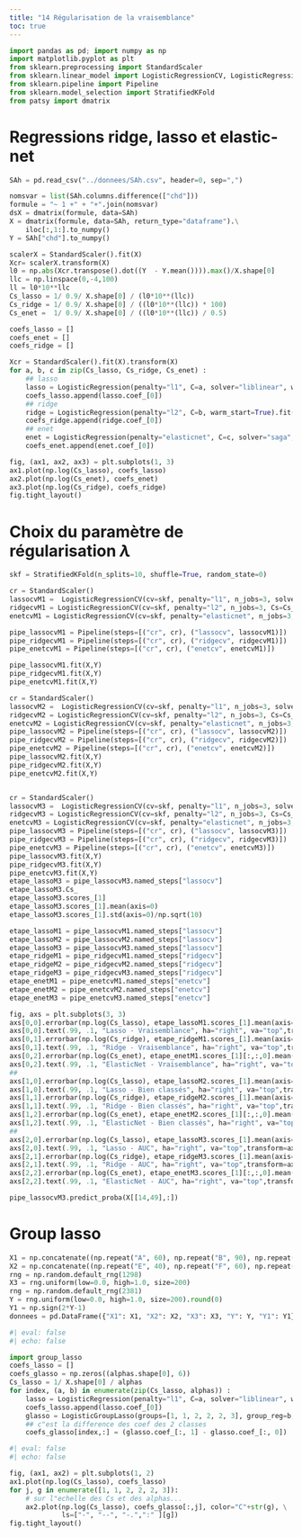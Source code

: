 ```yaml
---
title: "14 Régularisation de la vraisemblance"
toc: true
---
```



```python
import pandas as pd; import numpy as np
import matplotlib.pyplot as plt
from sklearn.preprocessing import StandardScaler
from sklearn.linear_model import LogisticRegressionCV, LogisticRegression
from sklearn.pipeline import Pipeline
from sklearn.model_selection import StratifiedKFold
from patsy import dmatrix
```

#   Regressions ridge, lasso et elastic-net

```python
SAh = pd.read_csv("../donnees/SAh.csv", header=0, sep=",")
```

```python
nomsvar = list(SAh.columns.difference(["chd"]))
formule = "~ 1 +" + "+".join(nomsvar)
dsX = dmatrix(formule, data=SAh)
X = dmatrix(formule, data=SAh, return_type="dataframe").\
    iloc[:,1:].to_numpy()
Y = SAh["chd"].to_numpy()
```

```python
scalerX = StandardScaler().fit(X)
Xcr= scalerX.transform(X)
l0 = np.abs(Xcr.transpose().dot((Y  - Y.mean()))).max()/X.shape[0]
llc = np.linspace(0,-4,100)
ll = l0*10**llc
Cs_lasso = 1/ 0.9/ X.shape[0] / (l0*10**(llc))
Cs_ridge = 1/ 0.9/ X.shape[0] / ((l0*10**(llc)) * 100)
Cs_enet =  1/ 0.9/ X.shape[0] / ((l0*10**(llc)) / 0.5)
```

```python
coefs_lasso = []
coefs_enet = []
coefs_ridge = []
```

```python
Xcr = StandardScaler().fit(X).transform(X)
for a, b, c in zip(Cs_lasso, Cs_ridge, Cs_enet) :
    ## lasso
    lasso = LogisticRegression(penalty="l1", C=a, solver="liblinear", warm_start=True).fit(Xcr, Y)
    coefs_lasso.append(lasso.coef_[0])
    ## ridge
    ridge = LogisticRegression(penalty="l2", C=b, warm_start=True).fit(Xcr, Y)
    coefs_ridge.append(ridge.coef_[0])
    ## enet
    enet = LogisticRegression(penalty="elasticnet", C=c, solver="saga", l1_ratio=0.5, warm_start=True).fit(Xcr, Y)
    coefs_enet.append(enet.coef_[0])
```

```python
fig, (ax1, ax2, ax3) = plt.subplots(1, 3)
ax1.plot(np.log(Cs_lasso), coefs_lasso)
ax2.plot(np.log(Cs_enet), coefs_enet)
ax3.plot(np.log(Cs_ridge), coefs_ridge)
fig.tight_layout()
```

#   Choix du paramètre de régularisation $\lambda$

```python
skf = StratifiedKFold(n_splits=10, shuffle=True, random_state=0)
```

```python
cr = StandardScaler()
lassocvM1 =  LogisticRegressionCV(cv=skf, penalty="l1", n_jobs=3, solver="liblinear", Cs=Cs_lasso, scoring="neg_log_loss")
ridgecvM1 = LogisticRegressionCV(cv=skf, penalty="l2", n_jobs=3, Cs=Cs_ridge, scoring="neg_log_loss")
enetcvM1 = LogisticRegressionCV(cv=skf, penalty="elasticnet", n_jobs=3, Cs= Cs_enet, solver="saga", l1_ratios=[0.5], scoring="neg_log_loss")
```

```python
pipe_lassocvM1 = Pipeline(steps=[("cr", cr), ("lassocv", lassocvM1)])
pipe_ridgecvM1 = Pipeline(steps=[("cr", cr), ("ridgecv", ridgecvM1)])
pipe_enetcvM1 = Pipeline(steps=[("cr", cr), ("enetcv", enetcvM1)])
```

```python
pipe_lassocvM1.fit(X,Y)
pipe_ridgecvM1.fit(X,Y)
pipe_enetcvM1.fit(X,Y)
```

```python
cr = StandardScaler()
lassocvM2 =  LogisticRegressionCV(cv=skf, penalty="l1", n_jobs=3, solver="liblinear", Cs=Cs_lasso, scoring="accuracy")
ridgecvM2 = LogisticRegressionCV(cv=skf, penalty="l2", n_jobs=3, Cs=Cs_ridge, scoring="accuracy")
enetcvM2 = LogisticRegressionCV(cv=skf, penalty="elasticnet", n_jobs=3, Cs= Cs_enet, solver="saga", l1_ratios=[0.5], scoring="accuracy")
pipe_lassocvM2 = Pipeline(steps=[("cr", cr), ("lassocv", lassocvM2)])
pipe_ridgecvM2 = Pipeline(steps=[("cr", cr), ("ridgecv", ridgecvM2)])
pipe_enetcvM2 = Pipeline(steps=[("cr", cr), ("enetcv", enetcvM2)])
pipe_lassocvM2.fit(X,Y)
pipe_ridgecvM2.fit(X,Y)
pipe_enetcvM2.fit(X,Y)


cr = StandardScaler()
lassocvM3 =  LogisticRegressionCV(cv=skf, penalty="l1", n_jobs=3, solver="liblinear", Cs=Cs_lasso, scoring="roc_auc")
ridgecvM3 = LogisticRegressionCV(cv=skf, penalty="l2", n_jobs=3, Cs=Cs_ridge, scoring="roc_auc")
enetcvM3 = LogisticRegressionCV(cv=skf, penalty="elasticnet", n_jobs=3, Cs= Cs_enet, solver="saga", l1_ratios=[0.5], scoring="roc_auc")
pipe_lassocvM3 = Pipeline(steps=[("cr", cr), ("lassocv", lassocvM3)])
pipe_ridgecvM3 = Pipeline(steps=[("cr", cr), ("ridgecv", ridgecvM3)])
pipe_enetcvM3 = Pipeline(steps=[("cr", cr), ("enetcv", enetcvM3)])
pipe_lassocvM3.fit(X,Y)
pipe_ridgecvM3.fit(X,Y)
pipe_enetcvM3.fit(X,Y)
etape_lassoM3 = pipe_lassocvM3.named_steps["lassocv"]
etape_lassoM3.Cs_
etape_lassoM3.scores_[1]
etape_lassoM3.scores_[1].mean(axis=0)
etape_lassoM3.scores_[1].std(axis=0)/np.sqrt(10)

etape_lassoM1 = pipe_lassocvM1.named_steps["lassocv"]
etape_lassoM2 = pipe_lassocvM2.named_steps["lassocv"]
etape_lassoM3 = pipe_lassocvM3.named_steps["lassocv"]
etape_ridgeM1 = pipe_ridgecvM1.named_steps["ridgecv"]
etape_ridgeM2 = pipe_ridgecvM2.named_steps["ridgecv"]
etape_ridgeM3 = pipe_ridgecvM3.named_steps["ridgecv"]
etape_enetM1 = pipe_enetcvM1.named_steps["enetcv"]
etape_enetM2 = pipe_enetcvM2.named_steps["enetcv"]
etape_enetM3 = pipe_enetcvM3.named_steps["enetcv"]

```

```python
fig, axs = plt.subplots(3, 3)
axs[0,0].errorbar(np.log(Cs_lasso), etape_lassoM1.scores_[1].mean(axis=0), etape_lassoM1.scores_[1].std(axis=0)/np.sqrt(10), fmt="-o", mec="black", mfc="black", ms=0.2, color="#80808077")
axs[0,0].text(.99, .1, "Lasso - Vraisemblance", ha="right", va="top",transform=axs[0,0].transAxes)
axs[0,1].errorbar(np.log(Cs_ridge), etape_ridgeM1.scores_[1].mean(axis=0), etape_ridgeM1.scores_[1].std(axis=0)/np.sqrt(10), fmt="-o", mec="black", mfc="black", ms=0.2, color="#80808077")
axs[0,1].text(.99, .1, "Ridge - Vraisemblance", ha="right", va="top",transform=axs[0,1].transAxes)
axs[0,2].errorbar(np.log(Cs_enet), etape_enetM1.scores_[1][:,:,0].mean(axis=0), etape_enetM1.scores_[1][:,:,0].std(axis=0)/np.sqrt(10), fmt="-o", mec="black", mfc="black", ms=0.2, color="#80808077")
axs[0,2].text(.99, .1, "ElasticNet - Vraisemblance", ha="right", va="top",transform=axs[0,2].transAxes)
##
axs[1,0].errorbar(np.log(Cs_lasso), etape_lassoM2.scores_[1].mean(axis=0), etape_lassoM2.scores_[1].std(axis=0)/np.sqrt(10), fmt="-o", mec="black", mfc="black", ms=0.2, color="#80808077")
axs[1,0].text(.99, .1, "Lasso - Bien classés", ha="right", va="top",transform=axs[1,0].transAxes)
axs[1,1].errorbar(np.log(Cs_ridge), etape_ridgeM2.scores_[1].mean(axis=0), etape_ridgeM2.scores_[1].std(axis=0)/np.sqrt(10), fmt="-o", mec="black", mfc="black", ms=0.2, color="#80808077")
axs[1,1].text(.99, .1, "Ridge - Bien classés", ha="right", va="top",transform=axs[1,1].transAxes)
axs[1,2].errorbar(np.log(Cs_enet), etape_enetM2.scores_[1][:,:,0].mean(axis=0), etape_enetM2.scores_[1][:,:,0].std(axis=0)/np.sqrt(10), fmt="-o", mec="black", mfc="black", ms=0.2, color="#80808077")
axs[1,2].text(.99, .1, "ElasticNet - Bien classés", ha="right", va="top",transform=axs[1,2].transAxes)
##
axs[2,0].errorbar(np.log(Cs_lasso), etape_lassoM3.scores_[1].mean(axis=0), etape_lassoM3.scores_[1].std(axis=0)/np.sqrt(10), fmt="-o", mec="black", mfc="black", ms=0.2, color="#80808077")
axs[2,0].text(.99, .1, "Lasso - AUC", ha="right", va="top",transform=axs[2,0].transAxes)
axs[2,1].errorbar(np.log(Cs_ridge), etape_ridgeM3.scores_[1].mean(axis=0), etape_ridgeM3.scores_[1].std(axis=0)/np.sqrt(10), fmt="-o", mec="black", mfc="black", ms=0.2, color="#80808077")
axs[2,1].text(.99, .1, "Ridge - AUC", ha="right", va="top",transform=axs[2,1].transAxes)
axs[2,2].errorbar(np.log(Cs_enet), etape_enetM3.scores_[1][:,:,0].mean(axis=0), etape_enetM3.scores_[1][:,:,0].std(axis=0)/np.sqrt(10), fmt="-o", mec="black", mfc="black", ms=0.2, color="#80808077")
axs[2,2].text(.99, .1, "ElasticNet - AUC", ha="right", va="top",transform=axs[2,2].transAxes)

```

```python
pipe_lassocvM3.predict_proba(X[[14,49],:])
```

#   Group lasso

```python
X1 = np.concatenate((np.repeat("A", 60), np.repeat("B", 90), np.repeat("C", 50)))
X2 = np.concatenate((np.repeat("E", 40), np.repeat("F", 60), np.repeat("G", 55), np.repeat("H",45)))
rng = np.random.default_rng(1298)
X3 = rng.uniform(low=0.0, high=1.0, size=200)
rng = np.random.default_rng(2381)
Y = rng.uniform(low=0.0, high=1.0, size=200).round(0)
Y1 = np.sign(2*Y-1)
donnees = pd.DataFrame({"X1": X1, "X2": X2, "X3": X3, "Y": Y, "Y1": Y1})
```




```python
#| eval: false
#| echo: false

import group_lasso
coefs_lasso = []
coefs_glasso = np.zeros((alphas.shape[0], 6))
Cs_lasso = 1/ X.shape[0] / alphas
for index, (a, b) in enumerate(zip(Cs_lasso, alphas)) :
    lasso = LogisticRegression(penalty="l1", C=a, solver="liblinear", warm_start=True).fit(Xcr, donnees.Y)
    coefs_lasso.append(lasso.coef_[0])
    glasso = LogisticGroupLasso(groups=[1, 1, 2, 2, 2, 3], group_reg=b, l1_reg=0, scale_reg="group_size").fit(Xcr, donnees.Y)
    ## c"est la difference des coef des 2 classes
    coefs_glasso[index,:] = (glasso.coef_[:, 1] - glasso.coef_[:, 0])
```

```python
#| eval: false
#| echo: false

fig, (ax1, ax2) = plt.subplots(1, 2)
ax1.plot(np.log(Cs_lasso), coefs_lasso)
for j, g in enumerate([1, 1, 2, 2, 2, 3]):
    # sur l"echelle des Cs et des alphas...
    ax2.plot(np.log(Cs_lasso), coefs_glasso[:,j], color="C"+str(g), \
             ls=["-", "--", "-.",":" ][g])
fig.tight_layout()

```